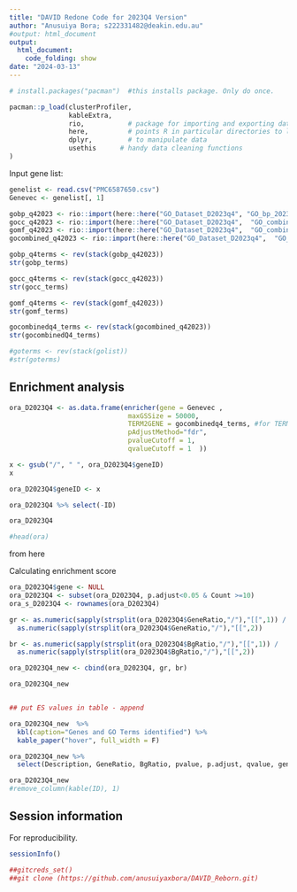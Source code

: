 ```yaml
---
title: "DAVID Redone Code for 2023Q4 Version"
author: "Anusuiya Bora; s222331482@deakin.edu.au"
#output: html_document
output: 
  html_document:
    code_folding: show 
date: "2024-03-13"
---
```


```r

# install.packages("pacman")  #this installs package. Only do once.

pacman::p_load(clusterProfiler,
               kableExtra,
               rio,           # package for importing and exporting data
               here,          # points R in particular directories to look for files; uses relative file paths; to tell                                 R where our data is; used with "rio" package; good for relative file path
               dplyr,         # to manipulate data
               usethis      # handy data cleaning functions
)


```


Input gene list:

``` r

genelist <- read.csv("PMC6587650.csv")
Genevec <- genelist[, 1]

```

```r

gobp_q42023 <- rio::import(here::here("GO_Dataset_D2023q4", "GO_bp_2023q4.Rds"))
gocc_q42023 <- rio::import(here::here("GO_Dataset_D2023q4",  "GO_combined_2023q4.Rds"))
gomf_q42023 <- rio::import(here::here("GO_Dataset_D2023q4",  "GO_combined_2023q4.Rds"))
gocombined_q42023 <- rio::import(here::here("GO_Dataset_D2023q4",  "GO_combined_2023q4.Rds"))


```


```r
gobp_q4terms <- rev(stack(gobp_q42023))
str(gobp_terms)

gocc_q4terms <- rev(stack(gocc_q42023))
str(gocc_terms)

gomf_q4terms <- rev(stack(gomf_q42023))
str(gomf_terms)

gocombinedq4_terms <- rev(stack(gocombined_q42023))
str(gocombinedQ4_terms)

#goterms <- rev(stack(golist))
#str(goterms)

```

## Enrichment analysis

```r
ora_D2023Q4 <- as.data.frame(enricher(gene = Genevec ,
                              maxGSSize = 50000, 
                              TERM2GENE = gocombinedq4_terms, #for TERM2GENE, options are: gobp_terms, gocc_terms, gomf_terms, gocombined_terms
                              pAdjustMethod="fdr",  
                              pvalueCutoff = 1, 
                              qvalueCutoff = 1  ))

x <- gsub("/", " ", ora_D2023Q4$geneID)
x

ora_D2023Q4$geneID <- x

ora_D2023Q4 %>% select(-ID)

ora_D2023Q4
```

``` r
#head(ora)

```


from here

Calculating enrichment score

``` r

ora_D2023Q4$gene <- NULL
ora_D2023Q4 <- subset(ora_D2023Q4, p.adjust<0.05 & Count >=10)
ora_s_D2023Q4 <- rownames(ora_D2023Q4)

gr <- as.numeric(sapply(strsplit(ora_D2023Q4$GeneRatio,"/"),"[[",1)) /
  as.numeric(sapply(strsplit(ora_D2023Q4$GeneRatio,"/"),"[[",2))

br <- as.numeric(sapply(strsplit(ora_D2023Q4$BgRatio,"/"),"[[",1)) /
  as.numeric(sapply(strsplit(ora_D2023Q4$BgRatio,"/"),"[[",2))

ora_D2023Q4_new <- cbind(ora_D2023Q4, gr, br)

ora_D2023Q4_new 


## put ES values in table - append


```


```r

ora_D2023Q4_new  %>%
  kbl(caption="Genes and GO Terms identified") %>%
  kable_paper("hover", full_width = F)

ora_D2023Q4_new %>% 
  select(Description, GeneRatio, BgRatio, pvalue, p.adjust, qvalue, geneID, Count)

ora_D2023Q4_new
#remove_column(kable(ID), 1)

```

## Session information

For reproducibility.

```r

sessionInfo()

```

```r

##gitcreds_set()
##git clone (https://github.com/anusuiyaxbora/DAVID_Reborn.git)

```